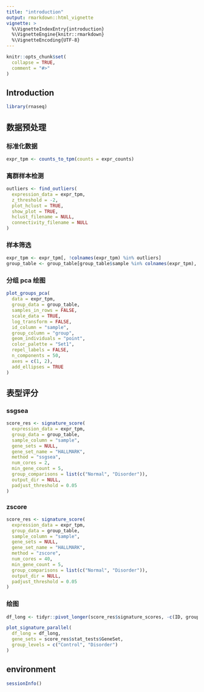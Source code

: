 ```yaml
---
title: "introduction"
output: rmarkdown::html_vignette
vignette: >
  %\VignetteIndexEntry{introduction}
  %\VignetteEngine{knitr::rmarkdown}
  %\VignetteEncoding{UTF-8}
---
```


```r
knitr::opts_chunk$set(
  collapse = TRUE,
  comment = "#>"
)
```

## Introduction

```r
library(rnaseq)
```

## 数据预处理

### 标准化数据

```r
expr_tpm <- counts_to_tpm(counts = expr_counts)
```

### 离群样本检测

```r
outliers <- find_outliers(
  expression_data = expr_tpm,
  z_threshold = -2,
  plot_hclust = TRUE,
  show_plot = TRUE,
  hclust_filename = NULL,
  connectivity_filename = NULL
)
```

### 样本筛选

```r
expr_tpm <- expr_tpm[, !colnames(expr_tpm) %in% outliers]
group_table <- group_table[group_table$sample %in% colnames(expr_tpm), ]
```

### 分组 pca 绘图

```r
plot_groups_pca(
  data = expr_tpm,
  group_data = group_table,
  samples_in_rows = FALSE,
  scale_data = TRUE,
  log_transform = FALSE,
  id_column = "sample",
  group_column = "group",
  geom_individuals = "point",
  color_palette = "Set1",
  repel_labels = FALSE,
  n_components = 50,
  axes = c(1, 2),
  add_ellipses = TRUE
)
```

## 表型评分

### ssgsea

```r
score_res <- signature_score(
  expression_data = expr_tpm,
  group_data = group_table,
  sample_column = "sample",
  gene_sets = NULL,
  gene_set_name = "HALLMARK",
  method = "ssgsea",
  num_cores = 2,
  min_gene_count = 5,
  group_comparisons = list(c("Normal", "Disorder")),
  output_dir = NULL,
  padjust_threshold = 0.05
)
```

### zscore

```r
score_res <- signature_score(
  expression_data = expr_tpm,
  group_data = group_table,
  sample_column = "sample",
  gene_sets = NULL,
  gene_set_name = "HALLMARK",
  method = "zscore",
  num_cores = 40,
  min_gene_count = 5,
  group_comparisons = list(c("Normal", "Disorder")),
  output_dir = NULL,
  padjust_threshold = 0.05
)
```

### 绘图

```r
df_long <- tidyr::pivot_longer(score_res$signature_scores, -c(ID, group), names_to = "GeneSet", values_to = "Score")

plot_signature_parallel(
  df_long = df_long,
  gene_sets = score_res$stat_tests$GeneSet,
  group_levels = c("Control", "Disorder")
)
```

## environment

```r
sessionInfo()
```
